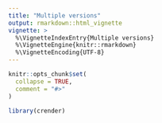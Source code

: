 ```yaml
---
title: "Multiple versions"
output: rmarkdown::html_vignette
vignette: >
  %\VignetteIndexEntry{Multiple versions}
  %\VignetteEngine{knitr::rmarkdown}
  %\VignetteEncoding{UTF-8}
---
```


```r
knitr::opts_chunk$set(
  collapse = TRUE,
  comment = "#>"
)
```

```r
library(crender)
```
